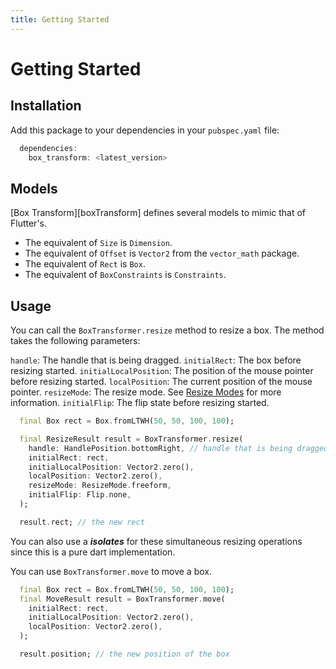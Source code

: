 ```yaml
---
title: Getting Started
---
```


# Getting Started

## Installation

Add this package to your dependencies in your `pubspec.yaml` file:

```dart
  dependencies:
    box_transform: <latest_version>
```

## Models

[Box Transform][boxTransform] defines several models to mimic that of Flutter's.

- The equivalent of `Size` is `Dimension`.
- The equivalent of `Offset` is `Vector2` from the `vector_math` package.
- The equivalent of `Rect` is `Box`.
- The equivalent of `BoxConstraints` is `Constraints`.

## Usage

You can call the `BoxTransformer.resize` method to resize a box. The method takes the following parameters:

`handle`: The handle that is being dragged.
`initialRect`: The box before resizing started.
`initialLocalPosition`: The position of the mouse pointer before resizing started.
`localPosition`: The current position of the mouse pointer.
`resizeMode`: The resize mode. See [Resize Modes](/resize_modes) for more information.
`initialFlip`: The flip state before resizing started.

```dart title="Resizing a Box"
  final Box rect = Box.fromLTWH(50, 50, 100, 100);

  final ResizeResult result = BoxTransformer.resize(
    handle: HandlePosition.bottomRight, // handle that is being dragged
    initialRect: rect,
    initialLocalPosition: Vector2.zero(),
    localPosition: Vector2.zero(),
    resizeMode: ResizeMode.freeform,
    initialFlip: Flip.none,
  );

  result.rect; // the new rect
```
<Info>You can also use a **_isolates_** for these simultaneous resizing operations since this is a pure dart implementation.</Info>

You can use `BoxTransformer.move` to move a box.

```dart title="Moving a box"
  final Box rect = Box.fromLTWH(50, 50, 100, 100);
  final MoveResult result = BoxTransformer.move(
    initialRect: rect,
    initialLocalPosition: Vector2.zero(),
    localPosition: Vector2.zero(),
  );

  result.position; // the new position of the box
```
